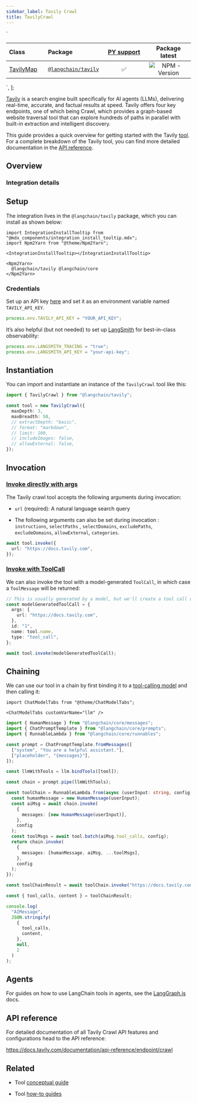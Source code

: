 ```yaml
---
sidebar_label: Tavily Crawl
title: TavilyCrawl
---
```


  `
<table>
<colgroup>
<col style="width: 22%" />
<col style="width: 22%" />
<col style="width: 27%" />
<col style="width: 27%" />
</colgroup>
<thead>
<tr>
<th style="text-align: left;">Class</th>
<th style="text-align: left;">Package</th>
<th style="text-align: center;"><a href="https://python.langchain.com/docs/integrations/tools/tavily_search/">PY support</a></th>
<th style="text-align: center;">Package latest</th>
</tr>
</thead>
<tbody>
<tr>
<td style="text-align: left;"><a href="https://api.js.langchain.com/classes/_langchain_tavily.TavilyCrawl.html">TavilyMap</a></td>
<td style="text-align: left;"><a href="https://www.npmjs.com/package/@langchain/tavily"><code>@langchain/tavily</code></a></td>
<td style="text-align: center;">✅</td>
<td style="text-align: center;"><img src="https://img.shields.io/npm/v/@langchain/tavily?style=flat-square&amp;label=%20&amp;.png" alt="NPM - Version" /></td>
</tr>
</tbody>
</table>
`,
];

[Tavily](https://tavily.com/) is a search engine built specifically for
AI agents (LLMs), delivering real-time, accurate, and factual results at
speed. Tavily offers four key endpoints, one of which being Crawl, which
provides a graph-based website traversal tool that can explore hundreds
of paths in parallel with built-in extraction and intelligent discovery.

This guide provides a quick overview for getting started with the Tavily
[tool](../../../docs/integrations/tools/). For a complete breakdown of
the Tavily tool, you can find more detailed documentation in the [API
reference](https://v03.api.js.langchain.com/modules/_langchain_tavily.html).

## Overview

### Integration details

<div dangerouslySetInnerHTML={{ __html: quartoRawHtml[0] }} />

## Setup

The integration lives in the `@langchain/tavily` package, which you can
install as shown below:

```mdx-code-block
import IntegrationInstallTooltip from "@mdx_components/integration_install_tooltip.mdx";
import Npm2Yarn from "@theme/Npm2Yarn";

<IntegrationInstallTooltip></IntegrationInstallTooltip>

<Npm2Yarn>
  @langchain/tavily @langchain/core
</Npm2Yarn>
```

### Credentials

Set up an API key [here](https://app.tavily.com) and set it as an
environment variable named `TAVILY_API_KEY`.

```typescript
process.env.TAVILY_API_KEY = "YOUR_API_KEY";
```

It’s also helpful (but not needed) to set up
[LangSmith](https://smith.langchain.com/) for best-in-class
observability:

```typescript
process.env.LANGSMITH_TRACING = "true";
process.env.LANGSMITH_API_KEY = "your-api-key";
```

## Instantiation

You can import and instantiate an instance of the `TavilyCrawl` tool
like this:

```typescript
import { TavilyCrawl } from "@langchain/tavily";

const tool = new TavilyCrawl({
  maxDepth: 3,
  maxBreadth: 50,
  // extractDepth: "basic",
  // format: "markdown",
  // limit: 100,
  // includeImages: false,
  // allowExternal: false,
});
```

## Invocation

### [Invoke directly with args](../../../docs/concepts/tools)

The Tavily crawl tool accepts the following arguments during invocation:

- `url` (required): A natural language search query

- The following arguments can also be set during invocation :
  `instructions`, `selectPaths` , `selectDomains`, `excludePaths`,
  `excludeDomains`, `allowExternal`, `categories`.

```typescript
await tool.invoke({
  url: "https://docs.tavily.com",
});
```

### [Invoke with ToolCall](../../../docs/concepts/tools)

We can also invoke the tool with a model-generated `ToolCall`, in which
case a `ToolMessage` will be returned:

```typescript
// This is usually generated by a model, but we'll create a tool call directly for demo purposes.
const modelGeneratedToolCall = {
  args: {
    url: "https://docs.tavily.com",
  },
  id: "1",
  name: tool.name,
  type: "tool_call",
};

await tool.invoke(modelGeneratedToolCall);
```

## Chaining

We can use our tool in a chain by first binding it to a [tool-calling
model](../../../docs/how_to/tool_calling/) and then calling it:

```mdx-code-block
import ChatModelTabs from "@theme/ChatModelTabs";

<ChatModelTabs customVarName="llm" />
```

```typescript
import { HumanMessage } from "@langchain/core/messages";
import { ChatPromptTemplate } from "@langchain/core/prompts";
import { RunnableLambda } from "@langchain/core/runnables";

const prompt = ChatPromptTemplate.fromMessages([
  ["system", "You are a helpful assistant."],
  ["placeholder", "{messages}"],
]);

const llmWithTools = llm.bindTools([tool]);

const chain = prompt.pipe(llmWithTools);

const toolChain = RunnableLambda.from(async (userInput: string, config) => {
  const humanMessage = new HumanMessage(userInput);
  const aiMsg = await chain.invoke(
    {
      messages: [new HumanMessage(userInput)],
    },
    config
  );
  const toolMsgs = await tool.batch(aiMsg.tool_calls, config);
  return chain.invoke(
    {
      messages: [humanMessage, aiMsg, ...toolMsgs],
    },
    config
  );
});

const toolChainResult = await toolChain.invoke("https://docs.tavily.com");
```

```typescript
const { tool_calls, content } = toolChainResult;

console.log(
  "AIMessage",
  JSON.stringify(
    {
      tool_calls,
      content,
    },
    null,
    2
  )
);
```

## Agents

For guides on how to use LangChain tools in agents, see the
[LangGraph.js](https://langchain-ai.github.io/langgraphjs/how-tos/#tool-calling)
docs.

## API reference

For detailed documentation of all Tavily Crawl API features and
configurations head to the API reference:

https://docs.tavily.com/documentation/api-reference/endpoint/crawl

## Related

- Tool [conceptual
  guide](https://js.langchain.com/docs/concepts/tools/)

- Tool [how-to guides](https://js.langchain.com/docs/how_to/#tools)

